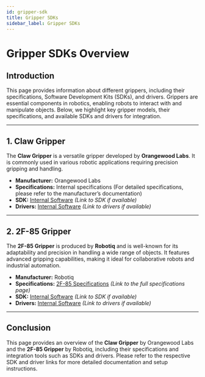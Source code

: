 ```yaml
---
id: gripper-sdk
title: Gripper SDKs
sidebar_label: Gripper SDKs
---
```


# Gripper SDKs Overview

## Introduction

This page provides information about different grippers, including their specifications, Software Development Kits (SDKs), and drivers. Grippers are essential components in robotics, enabling robots to interact with and manipulate objects. Below, we highlight key gripper models, their specifications, and available SDKs and drivers for integration.

---

## 1. Claw Gripper

The **Claw Gripper** is a versatile gripper developed by **Orangewood Labs**. It is commonly used in various robotic applications requiring precision gripping and handling.

- **Manufacturer:** Orangewood Labs
- **Specifications:** Internal specifications (For detailed specifications, please refer to the manufacturer’s documentation)
- **SDK:** [Internal Software](#) *(Link to SDK if available)*
- **Drivers:** [Internal Software](#) *(Link to drivers if available)*

---

## 2. 2F-85 Gripper

The **2F-85 Gripper** is produced by **Robotiq** and is well-known for its adaptability and precision in handling a wide range of objects. It features advanced gripping capabilities, making it ideal for collaborative robots and industrial automation.

- **Manufacturer:** Robotiq
- **Specifications:** [2F-85 Specifications](#) *(Link to the full specifications page)*
- **SDK:** [Internal Software](#) *(Link to SDK if available)*
- **Drivers:** [Internal Software](#) *(Link to drivers if available)*

---

## Conclusion

This page provides an overview of the **Claw Gripper** by Orangewood Labs and the **2F-85 Gripper** by Robotiq, including their specifications and integration tools such as SDKs and drivers. Please refer to the respective SDK and driver links for more detailed documentation and setup instructions.
